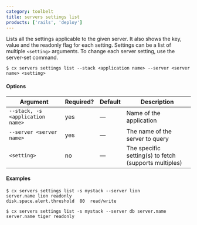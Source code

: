 ```yaml
---
category: toolbelt
title: servers settings list
products: ['rails', 'deploy']
---
```


Lists all the settings applicable to the given server. It also shows the key, value and the readonly flag for each setting. Settings can be a list of multiple `<setting>` arguments. To change each server setting, use the server-set command.

```shell
$ cx servers settings list --stack <application name> --server <server name> <setting>
```

#### Options

| Argument | Required? | Default | Description |
|  ---  |  ---  |  ---  |  ---  |
| `--stack, -s <application name>` | yes | — | Name of the application |
| `--server <server name>` | yes | — | The name of the server to query |
| `<setting>` | no | — | The specific setting(s) to fetch (supports multiples) |

#### Examples

```shell
$ cx servers settings list -s mystack --server lion
server.name lion readonly
disk.space.alert.threshold  80  read/write

$ cx servers settings list -s mystack --server db server.name
server.name tiger readonly
```
